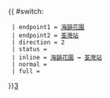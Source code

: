 {{ #switch: {{{format|}}}
  | endpoint1 = [[海韻花園]]
  | endpoint2 = [[荃灣站]]
  | direction = 2
  | status =
  | inline = [[海韻花園]] ↔ [[荃灣站]]
  | normal =
  | full =
}}<noinclude>[[category:新界居民巴士路線模板|3‎]]</noinclude>